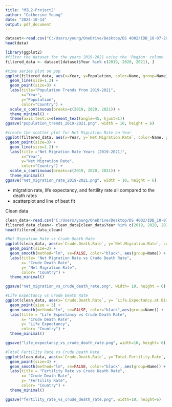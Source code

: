 ---
title: "MIL2-Project2"
author: "Catherine Young"
date: "2024-10-14"
output: pdf_document
---


```{r}
dataset<-read.csv("C:/Users/young/OneDrive/Desktop/DS 4002/IDB_10-07-2024 (1).csv")
head(data)
```


```{r}
library(ggplot2)
#filter the dataset for the years 2019-2021 using the 'Region' column
filtered_data <- dataset[dataset$Year %in% c(2019, 2020, 2021), ]

#time series plot on pop 
ggplot(filtered_data, aes(x=Year, y=Population, color=Name, group=Name)) +
  geom_line(size=1.2) +
  geom_point(size=3) +
  labs(title="Population Trends from 2019-2021",
       x="Year",
       y="Population",
       color="Country") +
  scale_x_continuous(breaks=c(2019, 2020, 2021)) +
  theme_minimal() +
  theme(axis.text.x=element_text(angle=45, hjust=1))
ggsave("population_trends_2019-2021.png", width = 10, height = 6)
```

```{r}
#create the scatter plot for Net Migration Rate on Year
ggplot(filtered_data, aes(x=Year, y=`Net.Migration.Rate`, color=Name, group=Name)) +
  geom_point(size=3) +
  geom_line(size=1.2) +
  labs(title ="Net Migration Rate Years (2019-2021)",
       x="Year",
       y="Net Migration Rate",
       color="Country") +
  scale_x_continuous(breaks=c(2019, 2020, 2021)) +
  theme_minimal()
ggsave("net_migration_rate_2019-2021.png", width = 10, height = 6)
```


* migration rate, life expectancy, and fertility rate all compared to the death rates 
- scatterplot and line of best fit 

Clean data
```{r}
clean_data<-read.csv("C:/Users/young/OneDrive/Desktop/DS 4002/IDB_10-07-2024_clean.csv")
filtered_data_clean<- clean_data[clean_data$Year %in% c(2019, 2020, 2021), ]
head(filtered_data_clean)
```


```{r}
#Net Migration Rate vs Crude Death Rate
ggplot(clean_data, aes(x=`Crude.Death.Rate`, y=`Net.Migration.Rate`, color=Name)) +
  geom_point(size=3) +  
  geom_smooth(method="lm", se=FALSE, color="black", aes(group=Name)) + 
  labs(title= "Net Migration Rate vs Crude Death Rate",
       x= "Crude Death Rate",
       y= "Net Migration Rate",
       color= "Country") +
  theme_minimal()

ggsave("net_migration_vs_crude_death_rate.png", width= 10, height = 6)
```

```{r}
#Life Expectancy vs Crude Death Rate
ggplot(clean_data, aes(x=`Crude.Death.Rate`, y= `Life.Expectancy.at.Birth..Both.Sexes`,color=Name)) +
  geom_point(size = 3) +  
  geom_smooth(method="lm", se=FALSE, color="black",aes(group=Name)) +  
  labs(title = "Life Expectancy vs Crude Death Rate",
       x= "Crude Death Rate",
       y= "Life Expectancy",
       color= "Country") +
  theme_minimal()

ggsave("life_expectancy_vs_crude_death_rate.png", width=10, height= 6)
```

```{r}
#Total Fertility Rate vs Crude Death Rate
ggplot(clean_data, aes(x=`Crude.Death.Rate`, y=`Total.Fertility.Rate`, color=Name)) +
  geom_point(size=3) + 
  geom_smooth(method="lm", se=FALSE, color="black", aes(group=Name)) +  
  labs(title = "Fertility Rate vs Crude Death Rate",
       x= "Crude Death Rate",
       y= "Fertility Rate",
       color= "Country") +
  theme_minimal()

ggsave("fertility_rate_vs_crude_death_rate.png", width=10, height=6)
```







